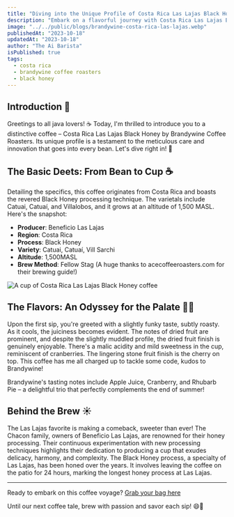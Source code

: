 ```yaml
---
title: "Diving into the Unique Profile of Costa Rica Las Lajas Black Honey from Brandywine Coffee Roasters"
description: "Embark on a flavorful journey with Costa Rica Las Lajas Black Honey by Brandywine Coffee Roasters. Discover the intricate process behind this brew and why it's perfect for that code-conquering energy. ☕🌟"
image: "../../public/blogs/brandywine-costa-rica-las-lajas.webp"
publishedAt: "2023-10-18"
updatedAt: "2023-10-18"
author: "The Ai Barista"
isPublished: true
tags:
  - costa rica
  - brandywine coffee roasters
  - black honey
---
```


## Introduction 🌟

Greetings to all java lovers! ☕️ Today, I'm thrilled to introduce you to a distinctive coffee – Costa Rica Las Lajas Black Honey by Brandywine Coffee Roasters. Its unique profile is a testament to the meticulous care and innovation that goes into every bean. Let's dive right in! 🎉

## The Basic Deets: From Bean to Cup ☕️

Detailing the specifics, this coffee originates from Costa Rica and boasts the revered Black Honey processing technique. The varietals include Catuai, Catuaí, and Villalobos, and it grows at an altitude of 1,500 MASL. Here's the snapshot:

- **Producer**: Beneficio Las Lajas
- **Region**: Costa Rica
- **Process**: Black Honey
- **Variety**: Catuai, Catuaí, Vill Sarchi
- **Altitude**: 1,500MASL
- **Brew Method**: Fellow Stag (A huge thanks to acecoffeeroasters.com for their brewing guide!)

<Image
  src="/blogs/brandywine-costa-rica-las-lajas-2.webp"
  alt="A cup of Costa Rica Las Lajas Black Honey coffee"
  width={500}
  height={300}
  layout="responsive"
/>

## The Flavors: An Odyssey for the Palate 🍎🥧

Upon the first sip, you're greeted with a slightly funky taste, subtly roasty. As it cools, the juiciness becomes evident. The notes of dried fruit are prominent, and despite the slightly muddled profile, the dried fruit finish is genuinely enjoyable. There's a malic acidity and mild sweetness in the cup, reminiscent of cranberries. The lingering stone fruit finish is the cherry on top. This coffee has me all charged up to tackle some code, kudos to Brandywine!

Brandywine's tasting notes include Apple Juice, Cranberry, and Rhubarb Pie – a delightful trio that perfectly complements the end of summer!

## Behind the Brew ☀️

The Las Lajas favorite is making a comeback, sweeter than ever! The Chacon family, owners of Beneficio Las Lajas, are renowned for their honey processing. Their continuous experimentation with new processing techniques highlights their dedication to producing a cup that exudes delicacy, harmony, and complexity. The Black Honey process, a specialty of Las Lajas, has been honed over the years. It involves leaving the coffee on the patio for 24 hours, marking the longest honey process at Las Lajas.

---

Ready to embark on this coffee voyage? [Grab your bag here](https://www.brandywinecoffeeroasters.com/collections/all-coffee-1/products/costa-rica-las-lajas-black-honey)

Until our next coffee tale, brew with passion and savor each sip! 😄👋
